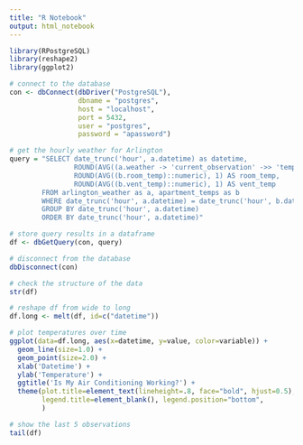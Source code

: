 ```yaml
---
title: "R Notebook"
output: html_notebook
---
```


```r
library(RPostgreSQL)
library(reshape2)
library(ggplot2)
```

```r
# connect to the database
con <- dbConnect(dbDriver("PostgreSQL"), 
                 dbname = "postgres",
                 host = "localhost", 
                 port = 5432,
                 user = "postgres", 
                 password = "apassword")

# get the hourly weather for Arlington
query = "SELECT date_trunc('hour', a.datetime) as datetime, 
                ROUND(AVG((a.weather -> 'current_observation' ->> 'temp_f')::numeric), 1) AS outside_temp,
                ROUND(AVG((b.room_temp)::numeric), 1) AS room_temp,
                ROUND(AVG((b.vent_temp)::numeric), 1) AS vent_temp
        FROM arlington_weather as a, apartment_temps as b
        WHERE date_trunc('hour', a.datetime) = date_trunc('hour', b.datetime)
        GROUP BY date_trunc('hour', a.datetime)
        ORDER BY date_trunc('hour', a.datetime)"

# store query results in a dataframe 
df <- dbGetQuery(con, query)

# disconnect from the database
dbDisconnect(con)
```

```r
# check the structure of the data
str(df)
```

```r
# reshape df from wide to long
df.long <- melt(df, id=c("datetime"))
```

```r
# plot temperatures over time
ggplot(data=df.long, aes(x=datetime, y=value, color=variable)) +
  geom_line(size=1.0) +
  geom_point(size=2.0) +
  xlab('Datetime') + 
  ylab('Temperature') + 
  ggtitle('Is My Air Conditioning Working?') +
  theme(plot.title=element_text(lineheight=.8, face="bold", hjust=0.5),
        legend.title=element_blank(), legend.position="bottom",
        )
```

```r
# show the last 5 observations
tail(df)
```